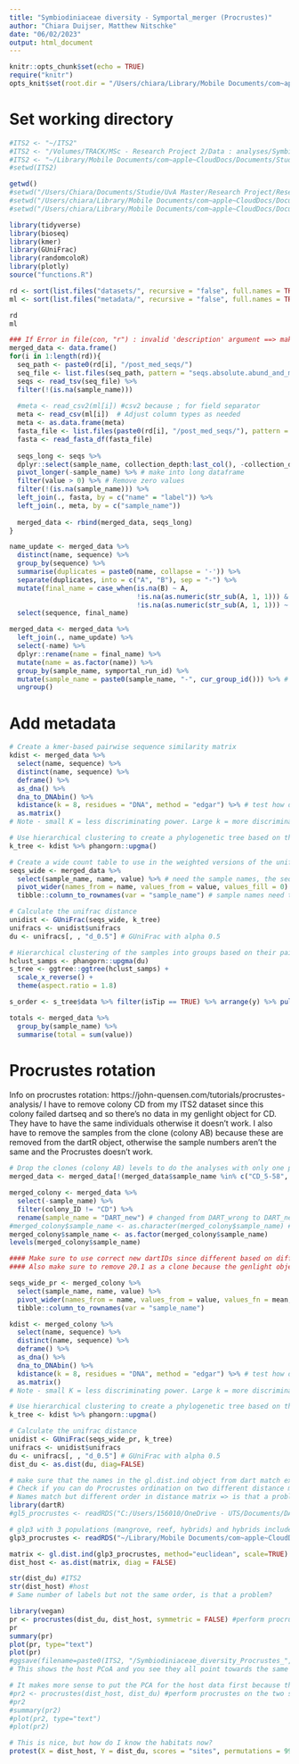 ```yaml
---
title: "Symbiodiniaceae diversity - Symportal_merger (Procrustes)"
author: "Chiara Duijser, Matthew Nitschke"
date: "06/02/2023"
output: html_document
---
```


```r
knitr::opts_chunk$set(echo = TRUE)
require("knitr")
opts_knit$set(root.dir = "/Users/chiara/Library/Mobile Documents/com~apple~CloudDocs/Documents/Studie/UvA Master/Research Project/Research Project 2 - UTS/Data_working/DNA extractions/ITS2")
```

# Set working directory 
```r
#ITS2 <- "~/ITS2"
#ITS2 <- "/Volumes/TRACK/MSc - Research Project 2/Data : analyses/Symbiodiniaceae diversity/PCoA_Procrustes"
#ITS2 <- "~/Library/Mobile Documents/com~apple~CloudDocs/Documents/Studie/UvA Master/Research Project/Research Project 2 - UTS/Data_FINAL/Symbiodiniaceae diversity/PCoA_Procrustes"
#setwd(ITS2)

getwd()
#setwd("/Users/Chiara/Documents/Studie/UvA Master/Research Project/Research Project 2 - UTS/Data_working/DNA extractions/ITS2")
#setwd("/Users/chiara/Library/Mobile Documents/com~apple~CloudDocs/Documents/Studie/UvA Master/Research Project/Research Project 2 - UTS/Data_working/DNA extractions/ITS2")
#setwd("/Users/chiara/Library/Mobile Documents/com~apple~CloudDocs/Documents/Studie/UvA Master/Research Project/Research Project 2 - UTS/Data_FINAL/Symbiodiniaceae diversity/PCoA_Procrustes")
```

```r
library(tidyverse)
library(bioseq)
library(kmer)
library(GUniFrac)
library(randomcoloR)
library(plotly)
source("functions.R")
```

```r
rd <- sort(list.files("datasets/", recursive = "false", full.names = TRUE))
ml <- sort(list.files("metadata/", recursive = "false", full.names = TRUE))

rd
ml

### If Error in file(con, "r") : invalid 'description' argument ==> make sure all files are downloaded from the iCloud!!!
merged_data <- data.frame()
for(i in 1:length(rd)){
  seq_path <- paste0(rd[i], "/post_med_seqs/")
  seq_file <- list.files(seq_path, pattern = "seqs.absolute.abund_and_meta.txt", recursive = FALSE, full.names = TRUE)
  seqs <- read_tsv(seq_file) %>%
  filter(!(is.na(sample_name)))
  
  #meta <- read_csv2(ml[i]) #csv2 because ; for field separator
  meta <- read_csv(ml[i])  # Adjust column types as needed
  meta <- as.data.frame(meta)
  fasta_file <- list.files(paste0(rd[i], "/post_med_seqs/"), pattern = ".fasta", recursive = FALSE, full.names = TRUE)  
  fasta <- read_fasta_df(fasta_file)
  
  seqs_long <- seqs %>%
  dplyr::select(sample_name, collection_depth:last_col(), -collection_depth) %>% # Select sample_names and the each column contain sequence count data
  pivot_longer(-sample_name) %>% # make into long dataframe
  filter(value > 0) %>% # Remove zero values
  filter(!(is.na(sample_name))) %>%
  left_join(., fasta, by = c("name" = "label")) %>%
  left_join(., meta, by = c("sample_name"))
  
  merged_data <- rbind(merged_data, seqs_long)
}

name_update <- merged_data %>%
  distinct(name, sequence) %>%
  group_by(sequence) %>%
  summarise(duplicates = paste0(name, collapse = '-')) %>%
  separate(duplicates, into = c("A", "B"), sep = "-") %>%
  mutate(final_name = case_when(is.na(B) ~ A,
                                !is.na(as.numeric(str_sub(A, 1, 1))) & is.na(B) ~ A,
                                !is.na(as.numeric(str_sub(A, 1, 1))) ~ B)) %>%
  select(sequence, final_name)

merged_data <- merged_data %>%
  left_join(., name_update) %>%
  select(-name) %>%
  dplyr::rename(name = final_name) %>%
  mutate(name = as.factor(name)) %>%
  group_by(sample_name, symportal_run_id) %>%
  mutate(sample_name = paste0(sample_name, "-", cur_group_id())) %>% # prevent sample name duplicates from run to run
  ungroup()
```

# Add metadata

```r
# Create a kmer-based pairwise sequence similarity matrix
kdist <- merged_data %>%
  select(name, sequence) %>%
  distinct(name, sequence) %>%
  deframe() %>%
  as_dna() %>%
  dna_to_DNAbin() %>%
  kdistance(k = 8, residues = "DNA", method = "edgar") %>% # test how different k size alters the interpretation
  as.matrix()
# Note - small K = less discriminating power. Large k = more discriminating power but significantly more compute time

# Use hierarchical clustering to create a phylogenetic tree based on the pairwise k-mer distances
k_tree <- kdist %>% phangorn::upgma()

# Create a wide count table to use in the weighted versions of the unifrac measurements
seqs_wide <- merged_data %>%
  select(sample_name, name, value) %>% # need the sample names, the sequence names, and the count data
  pivot_wider(names_from = name, values_from = value, values_fill = 0) %>% # convert from long to wide
  tibble::column_to_rownames(var = "sample_name") # sample names need to be column names

# Calculate the unifrac distance
unidist <- GUniFrac(seqs_wide, k_tree)
unifracs <- unidist$unifracs
du <- unifracs[, , "d_0.5"] # GUniFrac with alpha 0.5 

# Hierarchical clustering of the samples into groups based on their pairwise unifrac distances
hclust_samps <- phangorn::upgma(du)
s_tree <- ggtree::ggtree(hclust_samps) +
  scale_x_reverse() +
  theme(aspect.ratio = 1.8)

s_order <- s_tree$data %>% filter(isTip == TRUE) %>% arrange(y) %>% pull(label)
```

```r
totals <- merged_data %>%
  group_by(sample_name) %>%
  summarise(total = sum(value))
```


# Procrustes rotation
Info on procrustes rotation: https://john-quensen.com/tutorials/procrustes-analysis/
I have to remove colony CD from my ITS2 dataset since this colony failed dartseq and so there's no data in my genlight object for CD. They have to have the same individuals otherwise it doesn't work.
I also have to remove the samples from the clone (colony AB) because these are removed from the dartR object, otherwise the sample numbers aren't the same and the Procrustes doesn't work.

```r
# Drop the clones (colony AB) levels to do the analyses with only one pair of the clones!
merged_data <- merged_data[!(merged_data$sample_name %in% c("CD_5-58", "CD_6A.3-74", "CD_7A.3-75", "CD_8A.3-85")), ]

merged_colony <- merged_data %>%
  select(-sample_name) %>%
  filter(colony_ID != "CD") %>%
  rename(sample_name = "DART_new") # changed from DART_wrong to DART_new based on new numbering in gl with gl.report.callrate()
#merged_colony$sample_name <- as.character(merged_colony$sample_name) #convert DART_wrong/sample_name from numeric to character variable
merged_colony$sample_name <- as.factor(merged_colony$sample_name)
levels(merged_colony$sample_name)

#### Make sure to use correct new dartIDs since different based on different gl.report.callrate()
#### Also make sure to remove 20.1 as a clone because the genlight object will have this one removed as well

seqs_wide_pr <- merged_colony %>%
  select(sample_name, name, value) %>% 
  pivot_wider(names_from = name, values_from = value, values_fn = mean, values_fill = 0) %>% # I added values_fn = mean because we have several values => 4 values/technical replicates per sample_name
  tibble::column_to_rownames(var = "sample_name")

kdist <- merged_colony %>%
  select(name, sequence) %>%
  distinct(name, sequence) %>%
  deframe() %>%
  as_dna() %>%
  dna_to_DNAbin() %>%
  kdistance(k = 8, residues = "DNA", method = "edgar") %>% # test how different k size alters the interpretation
  as.matrix()
# Note - small K = less discriminating power. Large k = more discriminating power but significantly more compute time

# Use hierarchical clustering to create a phylogenetic tree based on the pairwise k-mer distances
k_tree <- kdist %>% phangorn::upgma()

# Calculate the unifrac distance
unidist <- GUniFrac(seqs_wide_pr, k_tree)
unifracs <- unidist$unifracs
du <- unifracs[, , "d_0.5"] # GUniFrac with alpha 0.5
dist_du <- as.dist(du, diag=FALSE)

# make sure that the names in the gl.dist.ind object from dart match exactly the names in the unifrac distance object
# Check if you can do Procrustes ordination on two different distance matrices. Dart is Euclidean, symbiont is unifrac.
# Names match but different order in distance matrix => is that a problem?
library(dartR)
#gl5_procrustes <- readRDS("C:/Users/156010/OneDrive - UTS/Documents/DArTseq - R #files/Report-DPoc22-7677/gl5.Rdata")

# glp3 with 3 populations (mangrove, reef, hybrids) and hybrids included and clone removed
glp3_procrustes <- readRDS("~/Library/Mobile Documents/com~apple~CloudDocs/Documents/Studie/UvA Master/Research Project/Research Project 2 - UTS/Data_FINAL/SNP genotyping/Report-DPoc22-7677/glp3_hybrids_included.Rdata")

matrix <- gl.dist.ind(glp3_procrustes, method="euclidean", scale=TRUE)
dist_host <- as.dist(matrix, diag = FALSE)

str(dist_du) #ITS2
str(dist_host) #host
# Same number of labels but not the same order, is that a problem?

library(vegan)
pr <- procrustes(dist_du, dist_host, symmetric = FALSE) #perform procrustes on the two separate distance matrices
pr
summary(pr)
plot(pr, type="text")
plot(pr)
#ggsave(filename=paste0(ITS2, "/Symbiodiniaceae_diversity_Procrustes_", ".pdf"), width=10, height=3) 
# This shows the host PCoA and you see they all point towards the same symbiont communities within reef (top right) and mangrove (bottom left)

# It makes more sense to put the PCA for the host data first because the ITS2 data is being fit to the host data, i.e. the target matrix. It is logical that ITS2 depend on the host, but not the other way around. As we will see, however, the order makes no difference when making a test of significance.
#pr2 <- procrustes(dist_host, dist_du) #perform procrustes on the two separate distance matrices
#pr2
#summary(pr2)
#plot(pr2, type="text")
#plot(pr2)

# This is nice, but how do I know the habitats now?
protest(X = dist_host, Y = dist_du, scores = "sites", permutations = 999)
```